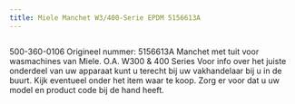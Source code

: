 ```yaml
---
title: Miele Manchet W3/400-Serie EPDM 5156613A
---
```



<Image src={imageProduct} width={imageProduct.width} alt="" />


500-360-0106
Origineel nummer: 5156613A
Manchet met tuit voor wasmachines van Miele.
O.A. W300 &amp; 400 Series
Voor info over het juiste onderdeel van uw apparaat kunt u terecht bij uw vakhandelaar bij u in de buurt. Kijk eventueel onder het item waar te koop. Zorg er voor dat u uw model en product code bij de hand heeft.
